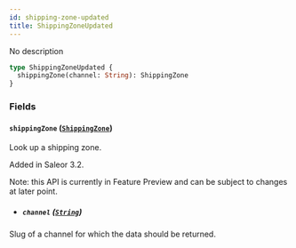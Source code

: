 ```yaml
---
id: shipping-zone-updated
title: ShippingZoneUpdated
---
```


No description

```graphql
type ShippingZoneUpdated {
  shippingZone(channel: String): ShippingZone
}
```

### Fields

#### `shippingZone` ([`ShippingZone`](../../../developer/api-reference/objects/shipping-zone))

Look up a shipping zone.

Added in Saleor 3.2.

Note: this API is currently in Feature Preview and can be subject to changes at later point.

- ##### `channel` ([`String`](../../../developer/api-reference/scalars/string))

Slug of a channel for which the data should be returned.
